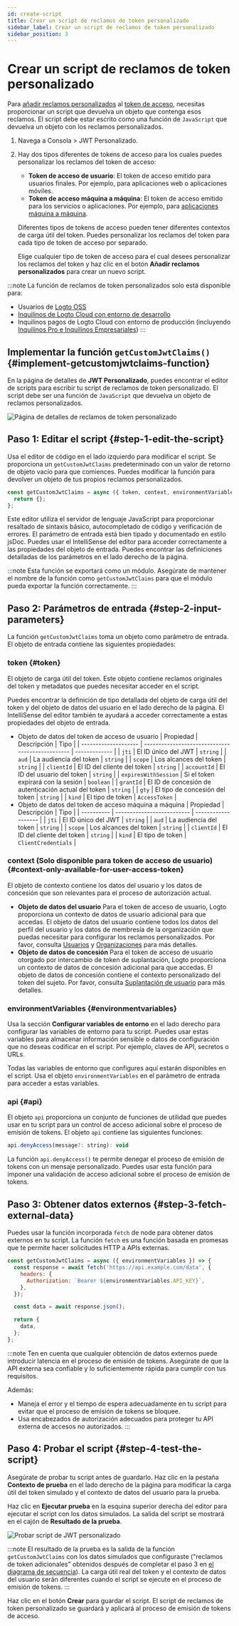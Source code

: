 ```yaml
---
id: create-script
title: Crear un script de reclamos de token personalizado
sidebar_label: Crear un script de reclamos de token personalizado
sidebar_position: 3
---
```



# Crear un script de reclamos de token personalizado

Para [añadir reclamos personalizados](/developers/custom-token-claims) al [token de acceso](https://auth.wiki/access-token), necesitas proporcionar un script que devuelva un objeto que contenga esos reclamos. El script debe estar escrito como una función de `JavaScript` que devuelva un objeto con los reclamos personalizados.

1. Navega a <CloudLink to="/customize-jwt">Consola > JWT Personalizado</CloudLink>.
2. Hay dos tipos diferentes de tokens de acceso para los cuales puedes personalizar los reclamos del token de acceso:

   - **Token de acceso de usuario**: El token de acceso emitido para usuarios finales. Por ejemplo, para aplicaciones web o aplicaciones móviles.
   - **Token de acceso máquina a máquina**: El token de acceso emitido para los servicios o aplicaciones. Por ejemplo, para [aplicaciones máquina a máquina](/quick-starts/m2m).

   Diferentes tipos de tokens de acceso pueden tener diferentes contextos de carga útil del token. Puedes personalizar los reclamos del token para cada tipo de token de acceso por separado.

   Elige cualquier tipo de token de acceso para el cual desees personalizar los reclamos del token y haz clic en el botón **Añadir reclamos personalizados** para crear un nuevo script.

:::note
La función de reclamos de token personalizados solo está disponible para:

- Usuarios de [Logto OSS](/logto-oss)
- [Inquilinos de Logto Cloud con entorno de desarrollo](/logto-cloud/tenant-settings#development)
- Inquilinos pagos de Logto Cloud con entorno de producción (incluyendo [Inquilinos Pro e Inquilinos Empresariales](https://logto.io/pricing))
  :::

## Implementar la función `getCustomJwtClaims()` \{#implement-getcustomjwtclaims-function}

En la página de detalles de **JWT Personalizado**, puedes encontrar el editor de scripts para escribir tu script de reclamos de token personalizado. El script debe ser una función de `JavaScript` que devuelva un objeto de reclamos personalizados.

<img
  src={customTokenClaimsDetailPageImage}
  alt="Página de detalles de reclamos de token personalizado"
/>

## Paso 1: Editar el script \{#step-1-edit-the-script}

Usa el editor de código en el lado izquierdo para modificar el script. Se proporciona un `getCustomJwtClaims` predeterminado con un valor de retorno de objeto vacío para que comiences. Puedes modificar la función para devolver un objeto de tus propios reclamos personalizados.

```jsx
const getCustomJwtClaims = async ({ token, context, environmentVariables }) => {
  return {};
};
```

Este editor utiliza el servidor de lenguaje JavaScript para proporcionar resaltado de sintaxis básico, autocompletado de código y verificación de errores. El parámetro de entrada está bien tipado y documentado en estilo jsDoc. Puedes usar el IntelliSense del editor para acceder correctamente a las propiedades del objeto de entrada. Puedes encontrar las definiciones detalladas de los parámetros en el lado derecho de la página.

:::note
Esta función se exportará como un módulo. Asegúrate de mantener el nombre de la función como `getCustomJwtClaims` para que el módulo pueda exportar la función correctamente.
:::

## Paso 2: Parámetros de entrada \{#step-2-input-parameters}

La función `getCustomJwtClaims` toma un objeto como parámetro de entrada. El objeto de entrada contiene las siguientes propiedades:

### token \{#token}

El objeto de carga útil del token. Este objeto contiene reclamos originales del token y metadatos que puedes necesitar acceder en el script.

Puedes encontrar la definición de tipo detallada del objeto de carga útil del token y del objeto de datos del usuario en el lado derecho de la página. El IntelliSense del editor también te ayudará a acceder correctamente a estas propiedades del objeto de entrada.

- Objeto de datos del token de acceso de usuario
  | Propiedad | Descripción | Tipo |
  | -------------------- | ------------------------------------------------ | ------------- |
  | `jti` | El ID único del JWT | `string` |
  | `aud` | La audiencia del token | `string` |
  | `scope` | Los alcances del token | `string` |
  | `clientId` | El ID del cliente del token | `string` |
  | `accountId` | El ID del usuario del token | `string` |
  | `expiresWithSession` | Si el token expirará con la sesión | `boolean` |
  | `grantId` | El ID de concesión de autenticación actual del token | `string` |
  | `gty` | El tipo de concesión del token | `string` |
  | `kind` | El tipo de token | `AccessToken` |
- Objeto de datos del token de acceso máquina a máquina
  | Propiedad | Descripción | Tipo |
  | ---------- | -------------------------- | ------------------- |
  | `jti` | El ID único del JWT | `string` |
  | `aud` | La audiencia del token | `string` |
  | `scope` | Los alcances del token | `string` |
  | `clientId` | El ID del cliente del token | `string` |
  | `kind` | El tipo de token | `ClientCredentials` |

### context (Solo disponible para token de acceso de usuario) \{#context-only-available-for-user-access-token}

El objeto de contexto contiene los datos del usuario y los datos de concesión que son relevantes para el proceso de autorización actual.

- **Objeto de datos del usuario**
  Para el token de acceso de usuario, Logto proporciona un contexto de datos de usuario adicional para que accedas. El objeto de datos del usuario contiene todos los datos del perfil del usuario y los datos de membresía de la organización que puedas necesitar para configurar los reclamos personalizados. Por favor, consulta [Usuarios](/user-management/user-data) y [Organizaciones](/organizations/organization-data) para más detalles.
- **Objeto de datos de concesión**
  Para el token de acceso de usuario otorgado por intercambio de token de suplantación, Logto proporciona un contexto de datos de concesión adicional para que accedas. El objeto de datos de concesión contiene el contexto personalizado del token del sujeto. Por favor, consulta [Suplantación de usuario](/developers/user-impersonation) para más detalles.

### environmentVariables \{#environmentvariables}

Usa la sección **Configurar variables de entorno** en el lado derecho para configurar las variables de entorno para tu script. Puedes usar estas variables para almacenar información sensible o datos de configuración que no deseas codificar en el script. Por ejemplo, claves de API, secretos o URLs.

Todas las variables de entorno que configures aquí estarán disponibles en el script. Usa el objeto `environmentVariables` en el parámetro de entrada para acceder a estas variables.

### api \{#api}

El objeto `api` proporciona un conjunto de funciones de utilidad que puedes usar en tu script para un control de acceso adicional sobre el proceso de emisión de tokens. El objeto `api` contiene las siguientes funciones:

```jsx
api.denyAccess(message?: string): void
```

La función `api.denyAccess()` te permite denegar el proceso de emisión de tokens con un mensaje personalizado. Puedes usar esta función para imponer una validación de acceso adicional sobre el proceso de emisión de tokens.

## Paso 3: Obtener datos externos \{#step-3-fetch-external-data}

Puedes usar la función incorporada `fetch` de node para obtener datos externos en tu script. La función `fetch` es una función basada en promesas que te permite hacer solicitudes HTTP a APIs externas.

```jsx
const getCustomJwtClaims = async ({ environmentVariables }) => {
  const response = await fetch('https://api.example.com/data', {
    headers: {
      Authorization: `Bearer ${environmentVariables.API_KEY}`,
    },
  });

  const data = await response.json();

  return {
    data,
  };
};
```

:::note
Ten en cuenta que cualquier obtención de datos externos puede introducir latencia en el proceso de emisión de tokens. Asegúrate de que la API externa sea confiable y lo suficientemente rápida para cumplir con tus requisitos.

Además:

- Maneja el error y el tiempo de espera adecuadamente en tu script para evitar que el proceso de emisión de tokens se bloquee.
- Usa encabezados de autorización adecuados para proteger tu API externa de accesos no autorizados.
  :::

## Paso 4: Probar el script \{#step-4-test-the-script}

Asegúrate de probar tu script antes de guardarlo. Haz clic en la pestaña **Contexto de prueba** en el lado derecho de la página para modificar la carga útil del token simulado y el contexto de datos del usuario para la prueba.

Haz clic en **Ejecutar prueba** en la esquina superior derecha del editor para ejecutar el script con los datos simulados. La salida del script se mostrará en el cajón de **Resultado de la prueba**.

<img src={testCustomJwtClaimsImage} alt="Probar script de JWT personalizado" />

:::note
El resultado de la prueba es la salida de la función `getCustomJwtClaims` con los datos simulados que configuraste ("reclamos de token adicionales" obtenidos después de completar el paso 3 en [el diagrama de secuencia](/developers/custom-token-claims/#how-do-custom-token-claims-work)). La carga útil real del token y el contexto de datos del usuario serán diferentes cuando el script se ejecute en el proceso de emisión de tokens.
:::

Haz clic en el botón **Crear** para guardar el script. El script de reclamos de token personalizado se guardará y aplicará al proceso de emisión de tokens de acceso.
